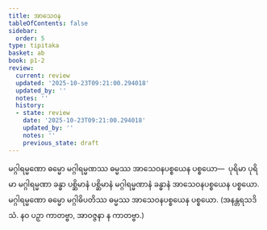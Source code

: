 ```yaml
---
title: အာသေဝန
tableOfContents: false
sidebar:
  order: 5
type: tipitaka
basket: ab
book: p1-2
review:
  current: review
  updated: '2025-10-23T09:21:00.294018'
  updated_by: ''
  notes: ''
  history:
  - state: review
    date: '2025-10-23T09:21:00.294018'
    updated_by: ''
    notes: ''
    previous_state: draft
---
```



<ReviewStatus review={frontmatter.review} showDetails={true} />

<HypothesisAnnotation frontmatter={frontmatter} />

<DynamicBreadcrumb />

<Division number="45" book="p1-2" e="ch" v="37" p="400">

<Paragraph number="2561" book="p1-2">
မဂ္ဂါရမ္မဏော ဓမ္မော မဂ္ဂါရမ္မဏဿ ဓမ္မဿ အာသေဝနပစ္စယေန ပစ္စယော—  ပုရိမာ ပုရိမာ မဂ္ဂါရမ္မဏာ ခန္ဓာ ပစ္ဆိမာနံ ပစ္ဆိမာနံ မဂ္ဂါရမ္မဏာနံ ခန္ဓာနံ အာသေဝနပစ္စယေန ပစ္စယော.
</Paragraph>

<Paragraph number="2562" book="p1-2">
မဂ္ဂါရမ္မဏော ဓမ္မော မဂ္ဂါဓိပတိဿ ဓမ္မဿ အာသေဝနပစ္စယေန ပစ္စယော. (အနန္တရသဒိသံ. နဝ ပဉှာ ကာတဗ္ဗာ, အာဝဇ္ဇနာ န ကာတဗ္ဗာ.)
</Paragraph>
</Division>